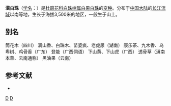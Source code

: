 {{Infraspeciesbox
| image = 
| image_caption = 
| status = 
| status_system = 
| genus = Gaultheria
| species = leucocarpa
| varietas = crenulata
| authority = (Kurz) [[徐廷志|T. Z. Hsu]]
| synonyms = 
}}
'''滇白珠'''（[[学名|学名]]：{{lang|la|''Gaultheria leucocarpa'' var. ''crenulata''}}）是[[杜鹃花科|杜鹃花科]][[白珠树属|白珠树属]][[白果白珠|白果白珠]]的[[变种|变种]]。分布于[[中国大陆|中国大陆]]的[[长江流域|长江流域]]以南等地，生长于海拔3,500米的地区，一般生于山上。

== 别名 ==
筒花木（四川） 满山香、白珠木、苗婆疯、老虎尿（湖南） 康乐茶、九木香、乌卑树、鸡骨香（广东） 登能（广西侗语） 下山黄、下山虎（广西） 透骨草（滇南本草、云南通称） 黑油果（云南）

== 参考文献 ==
<div class="references-small">
* {{cite web| url =http://www.bioinfo.cn/db05/KmzwSpecies.php?action=view&id=30013| title =滇白珠（变种）| work =《中国高等植物数据库全库》| publisher =中国科学院微生物研究所| author =昆明植物研究所| accessdate =2009-02-26| deadurl =yes| archiveurl =https://web.archive.org/web/20160305015941/http://www.bioinfo.cn/db05/KmzwSpecies.php?action=view&id=30013| archivedate =2016-03-05}}
</div>
{{Taxonbar|from=Q15952771}}

[[Category:白珠树属|D]]
[[Category:云南植物|D]]